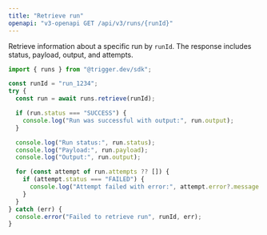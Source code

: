 ```yaml
---
title: "Retrieve run"
openapi: "v3-openapi GET /api/v3/runs/{runId}"
---
```


Retrieve information about a specific run by `runId`. The response includes status, payload, output, and attempts.

```ts
import { runs } from "@trigger.dev/sdk";

const runId = "run_1234";
try {
  const run = await runs.retrieve(runId);

  if (run.status === "SUCCESS") {
    console.log("Run was successful with output:", run.output);
  }

  console.log("Run status:", run.status);
  console.log("Payload:", run.payload);
  console.log("Output:", run.output);

  for (const attempt of run.attempts ?? []) {
    if (attempt.status === "FAILED") {
      console.log("Attempt failed with error:", attempt.error?.message ?? attempt.error);
    }
  }
} catch (err) {
  console.error("Failed to retrieve run", runId, err);
}
```

